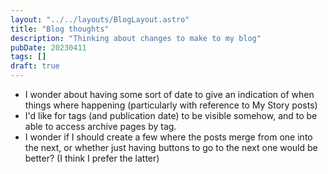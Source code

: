 ```yaml
---
layout: "../../layouts/BlogLayout.astro"
title: "Blog thoughts"
description: "Thinking about changes to make to my blog"
pubDate: 20230411
tags: []
draft: true
---
```

* I wonder about having some sort of date to give an indication of when things where happening (particularly with reference to My Story posts)
* I'd like for tags (and publication date) to be visible somehow, and to be able to access archive pages by tag.
* I wonder if I should create a few where the posts merge from one into the next, or whether just having buttons to go to the next one would be better? (I think I prefer the latter)